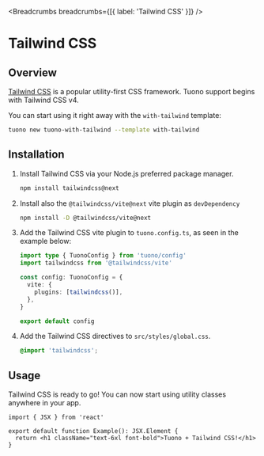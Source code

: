 
<MetaTags
  title="Tuono - Tailwind CSS"
  canonical="https://tuono.dev/documentation/styles/css-modules"
/>


<Breadcrumbs breadcrumbs={[{ label: 'Tailwind CSS' }]} />

# Tailwind CSS

## Overview

[Tailwind CSS](https://tailwindcss.com) is a popular utility-first CSS framework.
Tuono support begins with Tailwind CSS v4.

You can start using it right away with the `with-tailwind` template:

```sh
tuono new tuono-with-tailwind --template with-tailwind
```

## Installation

1. Install Tailwind CSS via your Node.js preferred package manager.

   ```sh
   npm install tailwindcss@next
   ```

2. Install also the `@tailwindcss/vite@next` vite plugin as `devDependency`

   ```sh
   npm install -D @tailwindcss/vite@next
   ```

3. Add the Tailwind CSS vite plugin to `tuono.config.ts`, as seen in the example below:

   ```ts
   import type { TuonoConfig } from 'tuono/config'
   import tailwindcss from '@tailwindcss/vite'

   const config: TuonoConfig = {
     vite: {
       plugins: [tailwindcss()],
     },
   }

   export default config
   ```

4. Add the Tailwind CSS directives to `src/styles/global.css`.

   ```css
   @import 'tailwindcss';
   ```

## Usage

Tailwind CSS is ready to go! You can now start using utility classes anywhere in your app.

```tsx
import { JSX } from 'react'

export default function Example(): JSX.Element {
  return <h1 className="text-6xl font-bold">Tuono + Tailwind CSS!</h1>
}
```
